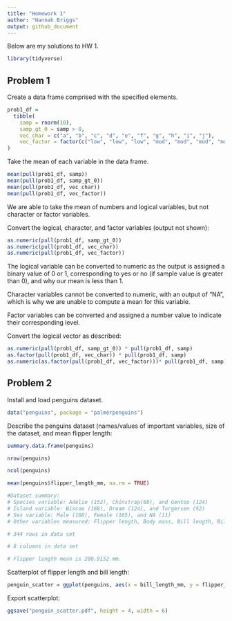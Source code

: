 ```yaml
---
title: "Homework 1"
author: "Hannah Briggs"
output: github_document
---
```


Below are my solutions to HW 1.

```r
library(tidyverse)
```


## Problem 1

Create a data frame comprised with the specified elements.

```r
prob1_df = 
  tibble(
    samp = rnorm(10),
    samp_gt_0 = samp > 0, 
    vec_char = c("a", "b", "c", "d", "e", "f", "g", "h", "i", "j"),
    vec_factor = factor(c("low", "low", "low", "mod", "mod", "mod", "mod", "high", "high", "high"))
)

```

Take the mean of each variable in the data frame.

```r
mean(pull(prob1_df, samp))
mean(pull(prob1_df, samp_gt_0))
mean(pull(prob1_df, vec_char))
mean(pull(prob1_df, vec_factor))
```

We are able to take the mean of numbers and logical variables, but not character or factor variables.

Convert the logical, character, and factor variables (output not shown):

```r
as.numeric(pull(prob1_df, samp_gt_0))
as.numeric(pull(prob1_df, vec_char))
as.numeric(pull(prob1_df, vec_factor))
```

The logical variable can be converted to numeric as the output is assigned a binary value of 0 or 1, corresponding to yes or no (if sample value is greater than 0), and why our mean is less than 1.

Character variables cannot be converted to numeric, with an output of "NA", which is why we are unable to compute a mean for this variable.

Factor variables can be converted and assigned a number value to indicate their corresponding level.

Convert the logical vector as described:

```r
as.numeric(pull(prob1_df, samp_gt_0)) * pull(prob1_df, samp)
as.factor(pull(prob1_df, vec_char)) * pull(prob1_df, samp)
as.numeric(as.factor(pull(prob1_df, vec_factor)))* pull(prob1_df, samp)
```

## Problem 2

Install and load penguins dataset. 
```r
data("penguins", package = "palmerpenguins")
```

Describe the penguins dataset (names/values of important variables, size of the dataset, and mean flipper length:

```r
summary.data.frame(penguins)

nrow(penguins)

ncol(penguins)

mean(penguins$flipper_length_mm, na.rm = TRUE)

#Dataset summary:
# Species variable: Adelie (152), Chinstrap(68), and Gentoo (124)
# Island variable: Biscoe (168), Dream (124), and Torgersen (52)
# Sex variable: Male (168), Female (165), and NA (11)
# Other variables measured: Flipper length, Body mass, Bill length, Bill depth, and Year.

# 344 rows in data set 

# 8 columns in data set

# Flipper length mean is 200.9152 mm.

```

Scatterplot of flipper length and bill length:

```r
penguin_scatter = ggplot(penguins, aes(x = bill_length_mm, y = flipper_length_mm, color = species)) + geom_point()
```

Export scatterplot:

```r
ggsave("penguin_scatter.pdf", height = 4, width = 6)
```

